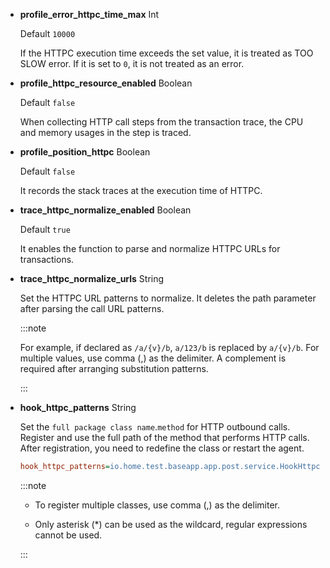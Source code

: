 - **profile_error_httpc_time_max** <span class='type'>Int</span>

  Default `10000`

  If the HTTPC execution time exceeds the set value, it is treated as TOO SLOW error. If it is set to `0`, it is not treated as an error.

- **profile_httpc_resource_enabled** <span class='type'>Boolean</span>

  Default `false`

  When collecting HTTP call steps from the transaction trace, the CPU and memory usages in the step is traced.

- **profile_position_httpc** <span class='type'>Boolean</span>

  Default `false`

  It records the stack traces at the execution time of HTTPC.

- **trace_httpc_normalize_enabled** <span class='type'>Boolean</span>

  Default `true`

  It enables the function to parse and normalize HTTPC URLs for transactions.

- **trace_httpc_normalize_urls** <span class='type'>String</span>

  Set the HTTPC URL patterns to normalize. It deletes the path parameter after parsing the call URL patterns.

  :::note

  For example, if declared as `/a/{v}/b`, `a/123/b` is replaced by `a/{v}/b`. For multiple values, use comma (,) as the delimiter. A complement is required after arranging substitution patterns.

  :::

- **hook_httpc_patterns** <span class='type'>String</span>

  Set the `full package class name`.`method` for HTTP outbound calls. Register and use the full path of the method that performs HTTP calls. After registration, you need to redefine the class or restart the agent.

  ```ini title='whatap.conf'
  hook_httpc_patterns=io.home.test.baseapp.app.post.service.HookHttpcService.*
  ```

  :::note

  - To register multiple classes, use comma (,) as the delimiter. 

  - Only asterisk (\*) can be used as the wildcard, regular expressions cannot be used.

  :::
